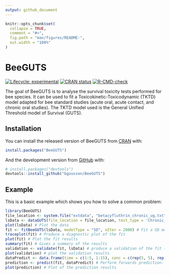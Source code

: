 ```yaml
---
output: github_document
---
```


<!-- README.md is generated from README.Rmd. Please edit that file -->

```r
knitr::opts_chunk$set(
  collapse = TRUE,
  comment = "#>",
  fig.path = "man/figures/README-",
  out.width = "100%"
)
```

# BeeGUTS

<!-- badges: start -->
[![Lifecycle: experimental](https://img.shields.io/badge/lifecycle-experimental-orange.svg)](https://lifecycle.r-lib.org/articles/stages.html#experimental)
[![CRAN status](https://www.r-pkg.org/badges/version/BeeGUTS)](https://CRAN.R-project.org/package=BeeGUTS)
[![R-CMD-check](https://github.com/bgoussen/BeeGUTS/actions/workflows/R-CMD-check.yaml/badge.svg)](https://github.com/bgoussen/BeeGUTS/actions/workflows/R-CMD-check.yaml)
<!-- badges: end -->

The goal of BeeGUTS is to analyse the survival toxicity tests performed for
bee species. It can be used to fit a Toxicokinetic-Toxicodynamic (TKTD) model
adapted for bee standard studies (acute oral, acute contact, and chronic oral studies).
The TKTD model used is the General Unified Threshold model of Survival (GUTS).

## Installation

You can install the released version of BeeGUTS from [CRAN](https://CRAN.R-project.org) with:

``` r
install.packages("BeeGUTS")
```

And the development version from [GitHub](https://github.com/) with:

``` r
# install.packages("devtools")
devtools::install_github("bgoussen/BeeGUTS")
```
## Example

This is a basic example which shows you how to solve a common problem:

```r
library(BeeGUTS)
file_location <- system.file("extdata", "betacyfluthrin_chronic_ug.txt", package = "BeeGUTS") # Load the path to one of the example file
lsData <- dataGUTS(file_location = file_location, test_type = 'Chronic_Oral') # Read the example file
plot(lsData) # Plot the data
fit <- fitBeeGUTS(lsData, modelType = "SD", nIter = 2000) # Fit a SD model. This can take some time...
traceplot(fit) # Produce a diagnostic plot of the fit
plot(fit) # Plot the fit results
summary(fit) # Gives a summary of the results
validation <- validate(fit, lsData) # produce a validation of the fit (here it uses the same dataset as calibration as an example, so not relevant…)
plot(validation) # plot the validation results
dataPredict <- data.frame(time = c(1:5, 1:15), conc = c(rep(5, 5), rep(15, 15)),  replicate = c(rep("rep1", 5), rep("rep3", 15))) # Prepare data for forwards prediction
prediction <- predict(fit, dataPredict) # Perform forwards prediction. At the moment, no concentration recalculation is performed in the forwards prediction. The concentrations are taken as in a chronic test
plot(prediction) # Plot of the prediction results
```

